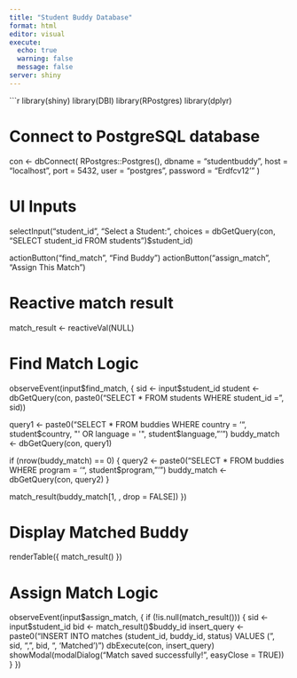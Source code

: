 ```yaml
---
title: "Student Buddy Database"
format: html
editor: visual
execute:
  echo: true
  warning: false
  message: false
server: shiny
---
```


```r
library(shiny)
library(DBI)
library(RPostgres)
library(dplyr)

# Connect to PostgreSQL database
con <- dbConnect(
  RPostgres::Postgres(),
  dbname = "studentbuddy",
  host = "localhost",
  port = 5432,
  user = "postgres",
  password = "Erdfcv12'"
)

# UI Inputs
selectInput("student_id", "Select a Student:",
            choices = dbGetQuery(con, "SELECT student_id FROM students")$student_id)

actionButton("find_match", "Find Buddy")
actionButton("assign_match", "Assign This Match")

# Reactive match result
match_result <- reactiveVal(NULL)

# Find Match Logic
observeEvent(input$find_match, {
  sid <- input$student_id
  student <- dbGetQuery(con, paste0("SELECT * FROM students WHERE student_id = ", sid))
  
  query1 <- paste0("SELECT * FROM buddies WHERE country = '", student$country, 
                   "' OR language = '", student$language, "'")
  buddy_match <- dbGetQuery(con, query1)
  
  if (nrow(buddy_match) == 0) {
    query2 <- paste0("SELECT * FROM buddies WHERE program = '", student$program, "'")
    buddy_match <- dbGetQuery(con, query2)
  }
  
  match_result(buddy_match[1, , drop = FALSE])
})

# Display Matched Buddy
renderTable({
  match_result()
})

# Assign Match Logic
observeEvent(input$assign_match, {
  if (!is.null(match_result())) {
    sid <- input$student_id
    bid <- match_result()$buddy_id
    insert_query <- paste0("INSERT INTO matches (student_id, buddy_id, status) VALUES (",
                           sid, ", ", bid, ", 'Matched')")
    dbExecute(con, insert_query)
    showModal(modalDialog("Match saved successfully!", easyClose = TRUE))
  }
})
